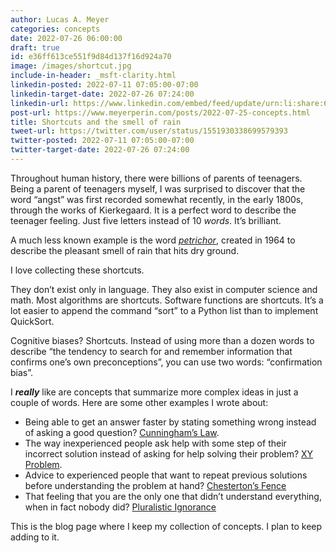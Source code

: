 ```yaml
---
author: Lucas A. Meyer
categories: concepts
date: 2022-07-26 06:00:00
draft: true
id: e36ff613ce551f9d84d137f16d924a70
image: /images/shortcut.jpg
include-in-header: _msft-clarity.html
linkedin-posted: 2022-07-11 07:05:00-07:00
linkedin-target-date: 2022-07-26 07:24:00
linkedin-url: https://www.linkedin.com/embed/feed/update/urn:li:share:6957711141728854016
post-url: https://www.meyerperin.com/posts/2022-07-25-concepts.html
title: Shortcuts and the smell of rain
tweet-url: https://twitter.com/user/status/1551930338699579393
twitter-posted: 2022-07-11 07:05:00-07:00
twitter-target-date: 2022-07-26 07:24:00
---
```


Throughout human history, there were billions of parents of teenagers. Being a parent of teenagers myself, I was surprised to discover that the word "angst" was first recorded somewhat recently, in the early 1800s, through the works of Kierkegaard. It is a perfect word to describe the teenager feeling. Just five letters instead of 10 _words_. It's brilliant. 

A much less known example is the word [_petrichor_](https://www.bbc.com/news/science-environment-44904298), created in 1964 to describe the pleasant smell of rain that hits dry ground.

I love collecting these shortcuts.

They don't exist only in language. They also exist in computer science and math. Most algorithms are shortcuts. Software functions are shortcuts. It's a lot easier to append the command "sort" to a Python list than to implement QuickSort.

Cognitive biases? Shortcuts. Instead of using more than a dozen words to describe "the tendency to search for and remember information that confirms one's own preconceptions", you can use two words: "confirmation bias".

I **_really_** like are concepts that summarize more complex ideas in just a couple of words. Here are some other examples I wrote about:

- Being able to get an answer faster by stating something wrong instead of asking a good question? [Cunningham's Law](/posts/2021-11-04-cunninghams-law.qmd). 
- The way inexperienced people ask help with some step of their incorrect solution instead of asking for help solving their problem? [XY Problem](/posts/2021-07-22-the-xy-problem.qmd).
- Advice to experienced people that want to repeat previous solutions before understanding the problem at hand? [Chesterton's Fence](/posts/2022-04-02-chestertons-fence.qmd)
- That feeling that you are the only one that didn't understand everything, when in fact nobody did? [Pluralistic Ignorance](/posts/2022-07-04-that-is-a-good-question.qmd)

This is the blog page where I keep my collection of concepts. I plan to keep adding to it.
